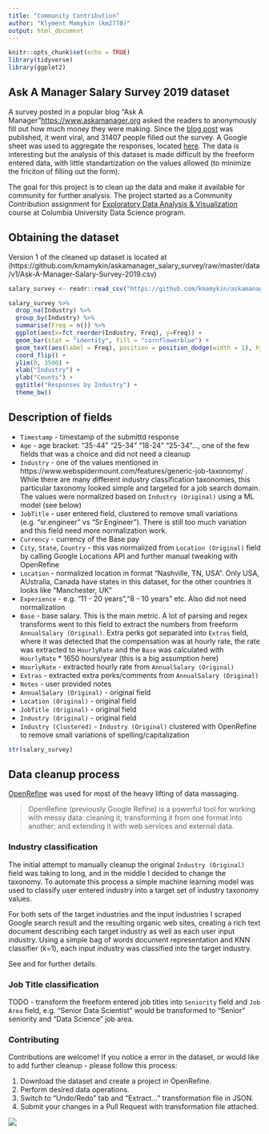 ```yaml
---
title: "Community Contribution"
author: "Klyment Mamykin (km2770)"
output: html_document
---
```


```r
knitr::opts_chunk$set(echo = TRUE)
library(tidyverse)
library(ggplot2)
```

## Ask A Manager Salary Survey 2019 dataset

A survey posted in a popular blog "Ask A Manager"<https://www.askamanager.org> asked the readers to anonymously fill out how much money they were making. Since the [blog post](https://www.askamanager.org/2019/04/how-much-money-do-you-make-3.html) was published, it went viral, and 31407 people filled out the survey. A Google sheet was used to aggregate the responses, located [here](https://docs.google.com/spreadsheets/d/1rGCKXIKt-7l5gX06NAwO3pjqEHh-oPXtB8ihkp0vGWo). The data is interesting but the analysis of this dataset is made difficult by the freeform entered data, with little standartization on the values allowed (to minimize the friciton of filling out the form). 

The goal for this project is to clean up the data and make it available for community for further analysis. The project started as a Community Contribution assignment for [Exploratory Data Analysis & Visualization](https://edav.info/) course at Columbia University Data Science program.

## Obtaining the dataset

Version 1 of the cleaned up dataset is located at (https://github.com/kmamykin/askamanager_salary_survey/raw/master/data/v1/Ask-A-Manager-Salary-Survey-2019.csv)

```r
salary_survey <- readr::read_csv("https://github.com/kmamykin/askamanager_salary_survey/raw/master/data/v1/Ask-A-Manager-Salary-Survey-2019.csv")
```

```r
salary_survey %>%
  drop_na(Industry) %>%
  group_by(Industry) %>%
  summarise(Freq = n()) %>%
  ggplot(aes(x=fct_reorder(Industry, Freq), y=Freq)) +
  geom_bar(stat = "identity", fill = "cornflowerblue") +
  geom_text(aes(label = Freq), position = position_dodge(width = 1), hjust = -0.2, size = 2) +
  coord_flip() +
  ylim(0, 3500) +
  xlab("Industry") +
  ylab("Counts") +
  ggtitle("Responses by Industry") +
  theme_bw()

```

## Description of fields

* `Timestamp` - timestamp of the submittd response
* `Age` - age bracket: "35-44" "25-34" "18-24" "25-34"..., one of the few fields that was a choice and did not need a cleanup
* `Industry` - one of the values mentioned in https://www.webspidermount.com/features/generic-job-taxonomy/ . While there are many different industry classification taxonomies, this particular taxonomy looked simple and targeted for a job search domain. The values were normalized based on `Industry (Original)` using a ML model (see below)
* `JobTitle` - user entered field, clustered to remove small variations (e.g. "sr.engineer" vs "Sr Engineer"). There is still too much variation and this field need more normalization work.
* `Currency` - currency of the Base pay
* `City`, `State`, `Country` - this vas normalized from `Location (Original)` field by calling Google Locations API and further manual tweaking with OpenRefine
* `Location` - normalized location in format "Nashville, TN, USA". Only USA, AUstralia, Canada have states in this dataset, for the other countries it looks like "Manchester, UK"
* `Experience` - e.g. "11 - 20 years","8 - 10 years" etc. Also did not need normalization
* `Base` - base salary. This is the main metric. A lot of parsing and regex transforms went to this field to extract the numbers from freeform `AnnualSalary (Original)`. Extra perks got separated into `Extras` field, where it was detected that the compensation was at hourly rate, the rate was extracted to `HourlyRate` and the `Base` was calculated with `HourlyRate` * 1650 hours/year (this is a big assumption here)
* `HourlyRate` - extracted hourly rate from `AnnualSalary (Original)`
* `Extras` - extracted extra perks/comments from `AnnualSalary (Original)`
* `Notes` - user provided notes
* `AnnualSalary (Original)` - original field
* `Location (Original)` - original field
* `JobTitle (Original)` - original field
* `Industry (Original)` - original field
* `Industry (Clustered)` - `Industry (Original)` clustered with OpenRefine to remove small variations of spelling/capitalization

```r
str(salary_survey)
```
## Data cleanup process

[OpenRefine](http://openrefine.org/) was used for most of the heavy lifting of data massaging.

> OpenRefine (previously Google Refine) is a powerful tool for working with messy data: cleaning it; transforming it from one format into another; and extending it with web services and external data.


### Industry classification

The initial attempt to manually cleanup the original `Industry (Original)` field was taking to long, and in the middle I decided to change the taxonomy. To automate this process a simple machine learning model was used to classify user entered industry into a target set of industry taxonomy values. 

For both sets of the target industries and the input industries I scraped Google search result and the resulting organic web sites, creating a rich text document describing each target industry as well as each user input industry. Using a simple bag of words document representation and KNN classifier (k=1), each input industry was classified into the target industry.

See [](Processing.ipynb) and [](Classification.ipynb) for further details.

### Job Title classification

TODO - transform the freeform entered job titles into `Seniority` field and `Job Area` field, e.g. "Senior Data Scientist" would be transformed to "Senior" seniority and "Data Science" job area.

### Contributing

Contributions are welcome! If you notice a error in the dataset, or would like to add further cleanup - please follow this process:

1. Download the dataset and create a project in OpenRefine.
2. Perform desired data operations.
3. Switch to "Undo/Redo" tab and "Extract..." transformation file in JSON.
4. Submit your changes in a Pull Request with transformation file attached.

![](images/Contribute-transforms.png)